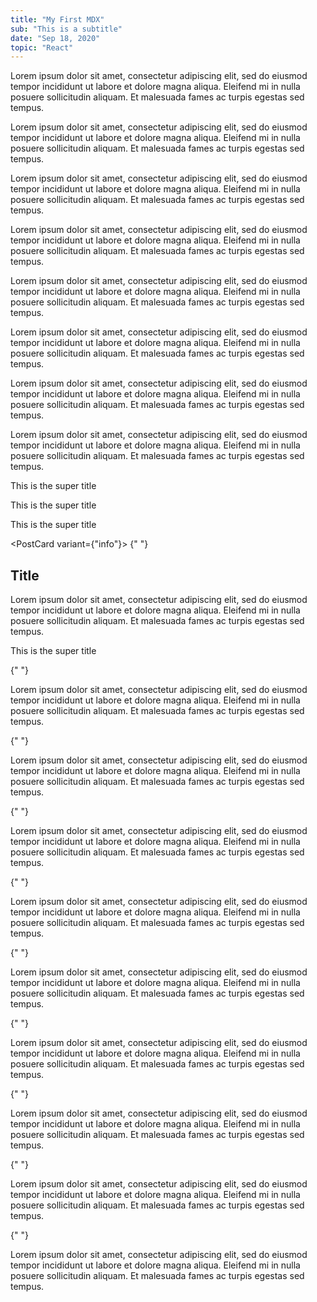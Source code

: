 ```yaml
---
title: "My First MDX"
sub: "This is a subtitle"
date: "Sep 18, 2020"
topic: "React"
---
```



<P>
  Lorem ipsum dolor sit amet, consectetur adipiscing elit, sed do eiusmod tempor
  incididunt ut labore et dolore magna aliqua. Eleifend mi in nulla posuere
  sollicitudin aliquam. Et malesuada fames ac turpis egestas sed tempus.
</P>

<P>
  Lorem ipsum dolor sit amet, consectetur adipiscing elit, sed do eiusmod tempor
  incididunt ut labore et dolore magna aliqua. Eleifend mi in nulla posuere
  sollicitudin aliquam. Et malesuada fames ac turpis egestas sed tempus.
</P>

<P>
  Lorem ipsum dolor sit amet, consectetur adipiscing elit, sed do eiusmod tempor
  incididunt ut labore et dolore magna aliqua. Eleifend mi in nulla posuere
  sollicitudin aliquam. Et malesuada fames ac turpis egestas sed tempus.
</P>

<P>
  Lorem ipsum dolor sit amet, consectetur adipiscing elit, sed do eiusmod tempor
  incididunt ut labore et dolore magna aliqua. Eleifend mi in nulla posuere
  sollicitudin aliquam. Et malesuada fames ac turpis egestas sed tempus.
</P>

<P>
  Lorem ipsum dolor sit amet, consectetur adipiscing elit, sed do eiusmod tempor
  incididunt ut labore et dolore magna aliqua. Eleifend mi in nulla posuere
  sollicitudin aliquam. Et malesuada fames ac turpis egestas sed tempus.
</P>
<P>
  Lorem ipsum dolor sit amet, consectetur adipiscing elit, sed do eiusmod tempor
  incididunt ut labore et dolore magna aliqua. Eleifend mi in nulla posuere
  sollicitudin aliquam. Et malesuada fames ac turpis egestas sed tempus.
</P>
<P>
  Lorem ipsum dolor sit amet, consectetur adipiscing elit, sed do eiusmod tempor
  incididunt ut labore et dolore magna aliqua. Eleifend mi in nulla posuere
  sollicitudin aliquam. Et malesuada fames ac turpis egestas sed tempus.
</P>
<P>
  Lorem ipsum dolor sit amet, consectetur adipiscing elit, sed do eiusmod tempor
  incididunt ut labore et dolore magna aliqua. Eleifend mi in nulla posuere
  sollicitudin aliquam. Et malesuada fames ac turpis egestas sed tempus.
</P>

<AnchorLink hash="SuperTitle">This is the super title</AnchorLink>

<AnchorLink hash="SuperTitle">This is the super title</AnchorLink>

<AnchorLink hash="SuperTitle">This is the super title</AnchorLink>

<PostCard variant={"info"}>
  {" "}
  <H2 id="title"> Title </H2>
  <p>
    Lorem ipsum dolor sit amet, consectetur adipiscing elit, sed do eiusmod
    tempor incididunt ut labore et dolore magna aliqua. Eleifend mi in nulla
    posuere sollicitudin aliquam. Et malesuada fames ac turpis egestas sed
    tempus.
  </p>


</PostCard>


<AnchorLink hash="SuperTitle">This is the super title</AnchorLink>

{" "}

<p>
  Lorem ipsum dolor sit amet, consectetur adipiscing elit, sed do eiusmod tempor
  incididunt ut labore et dolore magna aliqua. Eleifend mi in nulla posuere
  sollicitudin aliquam. Et malesuada fames ac turpis egestas sed tempus.
</p>

{" "}

<p>
  Lorem ipsum dolor sit amet, consectetur adipiscing elit, sed do eiusmod tempor
  incididunt ut labore et dolore magna aliqua. Eleifend mi in nulla posuere
  sollicitudin aliquam. Et malesuada fames ac turpis egestas sed tempus.
</p>

{" "}

<p>
  Lorem ipsum dolor sit amet, consectetur adipiscing elit, sed do eiusmod tempor
  incididunt ut labore et dolore magna aliqua. Eleifend mi in nulla posuere
  sollicitudin aliquam. Et malesuada fames ac turpis egestas sed tempus.
</p>

{" "}

<p>
  Lorem ipsum dolor sit amet, consectetur adipiscing elit, sed do eiusmod tempor
  incididunt ut labore et dolore magna aliqua. Eleifend mi in nulla posuere
  sollicitudin aliquam. Et malesuada fames ac turpis egestas sed tempus.
</p>

{" "}

<p>
  Lorem ipsum dolor sit amet, consectetur adipiscing elit, sed do eiusmod tempor
  incididunt ut labore et dolore magna aliqua. Eleifend mi in nulla posuere
  sollicitudin aliquam. Et malesuada fames ac turpis egestas sed tempus.
</p>

{" "}

<p>
  Lorem ipsum dolor sit amet, consectetur adipiscing elit, sed do eiusmod tempor
  incididunt ut labore et dolore magna aliqua. Eleifend mi in nulla posuere
  sollicitudin aliquam. Et malesuada fames ac turpis egestas sed tempus.
</p>

{" "}

<p>
  Lorem ipsum dolor sit amet, consectetur adipiscing elit, sed do eiusmod tempor
  incididunt ut labore et dolore magna aliqua. Eleifend mi in nulla posuere
  sollicitudin aliquam. Et malesuada fames ac turpis egestas sed tempus.
</p>

{" "}

<p>
  Lorem ipsum dolor sit amet, consectetur adipiscing elit, sed do eiusmod tempor
  incididunt ut labore et dolore magna aliqua. Eleifend mi in nulla posuere
  sollicitudin aliquam. Et malesuada fames ac turpis egestas sed tempus.
</p>

{" "}

<p>
  Lorem ipsum dolor sit amet, consectetur adipiscing elit, sed do eiusmod tempor
  incididunt ut labore et dolore magna aliqua. Eleifend mi in nulla posuere
  sollicitudin aliquam. Et malesuada fames ac turpis egestas sed tempus.
</p>

